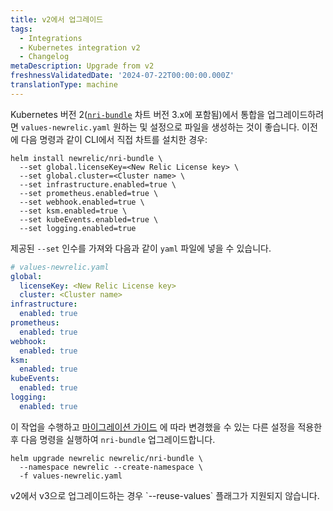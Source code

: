 ```yaml
---
title: v2에서 업그레이드
tags:
  - Integrations
  - Kubernetes integration v2
  - Changelog
metaDescription: Upgrade from v2
freshnessValidatedDate: '2024-07-22T00:00:00.000Z'
translationType: machine
---
```


Kubernetes 버전 2([`nri-bundle`](https://github.com/newrelic/helm-charts/tree/master/charts/nri-bundle) 차트 버전 3.x에 포함됨)에서 통합을 업그레이드하려면 `values-newrelic.yaml` <InlinePopover type="licenseKey"/>원하는 및 설정으로 파일을 생성하는 것이 좋습니다. 이전에 다음 명령과 같이 CLI에서 직접 차트를 설치한 경우:

```shell
helm install newrelic/nri-bundle \
  --set global.licenseKey=<New Relic License key> \
  --set global.cluster=<Cluster name> \
  --set infrastructure.enabled=true \
  --set prometheus.enabled=true \
  --set webhook.enabled=true \
  --set ksm.enabled=true \
  --set kubeEvents.enabled=true \
  --set logging.enabled=true
```

제공된 `--set` 인수를 가져와 다음과 같이 `yaml` 파일에 넣을 수 있습니다.

```yaml
# values-newrelic.yaml
global:
  licenseKey: <New Relic License key>
  cluster: <Cluster name>
infrastructure:
  enabled: true
prometheus:
  enabled: true
webhook:
  enabled: true
ksm:
  enabled: true
kubeEvents:
  enabled: true
logging:
  enabled: true
```

이 작업을 수행하고 [마이그레이션 가이드](/docs/kubernetes-pixie/kubernetes-integration/advanced-configuration/k8s-version2/changes-since-v3/#migration-guide) 에 따라 변경했을 수 있는 다른 설정을 적용한 후 다음 명령을 실행하여 `nri-bundle` 업그레이드합니다.

```shell
helm upgrade newrelic newrelic/nri-bundle \
  --namespace newrelic --create-namespace \
  -f values-newrelic.yaml
```

<Callout variant="important">
  v2에서 v3으로 업그레이드하는 경우 `--reuse-values` 플래그가 지원되지 않습니다.
</Callout>